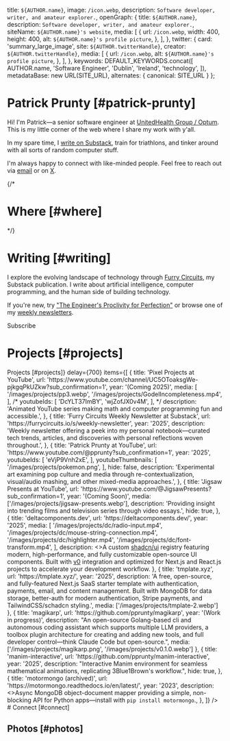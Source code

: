 
  title: `${AUTHOR.name}`,
  image: `/icon.webp`,
  description: `Software developer, writer, and amateur explorer.`,
  openGraph: {
    title: `${AUTHOR.name}`,
    description: `Software developer, writer, and amateur explorer.`,
    siteName: `${AUTHOR.name}'s website`,
    media: [
      {
        url: `/icon.webp`,
        width: 400,
        height: 400,
        alt: `${AUTHOR.name}'s profile picture`,
      },
    ],
  },
  twitter: {
    card: 'summary_large_image',
    site: `${AUTHOR.twitterHandle}`,
    creator: `${AUTHOR.twitterHandle}`,
    media: [
      {
        url: `/icon.webp`,
        alt: `${AUTHOR.name}'s profile picture`,
      },
    ],
  },
  keywords: DEFAULT_KEYWORDS.concat([
    AUTHOR.name,
    'Software Engineer',
    'Dublin',
    'Ireland',
    'technology',
  ]),
  metadataBase: new URL(SITE_URL),
    alternates: {
      canonical: SITE_URL
    }
};

<AnimatedSection delay={0}>

# Patrick Prunty [#patrick-prunty]

</AnimatedSection>

<AnimatedSection delay={150}>

Hi! I'm Patrick—a senior software engineer at [UnitedHealth Group / Optum](https://optum.com). This is my little corner of the web where I share my work with y'all.

In my spare time, I [write on Substack](https://furrycircuits.io/), train for triathlons, and tinker around with all sorts of random computer stuff.

I'm always happy to connect with like-minded people. Feel free to reach out via [email](mailto:patrickprunty.business@gmail.com) or on [X](https://x.com/pprunty_).

</AnimatedSection>

{/*
<AnimatedSection delay={300}>

# Where [#where]

<Map />

</AnimatedSection>
*/}

<AnimatedSection delay={450}>

# Writing [#writing]

I explore the evolving landscape of technology through [Furry Circuits](https://furrycircuits.io/), my Substack publication. I write about artificial intelligence, computer programming, and the human side of building technology.

If you're new, try ["The Engineer's Proclivity for Perfection"](https://furrycircuits.io/p/the-engineers-proclivity-for-perfection) or browse one of my [weekly newsletters](https://furrycircuits.io/s/weekly-newsletter).

<SubstackButton>Subscribe</SubstackButton>

</AnimatedSection>

<AnimatedSection delay={600}>

# Projects [#projects]

</AnimatedSection>


<Section
  sectionName={<>Projects [#projects]</>}
  delay={700}
  items={[
    {
      title: 'Pixel Projects at YouTube',
      url: 'https://www.youtube.com/channel/UC5OToaksgWe-pjkgqPkUZkw?sub_confirmation=1',
      year: '(Coming 2025)',
      media: [
        '/images/projects/pp3.webp',
        '/images/projects/GodelIncompleteness.mp4',
      ],
/*
      youtubeIds: [
        'DcYLT37ImBY',
        'wjZofJX0v4M',
      ],
*/
      description: 'Animated YouTube series making math and computer programming fun and accessible.',
    },
        {
          title: 'Furry Circuits Weekly Newsletter at Substack',
          url: 'https://furrycircuits.io/s/weekly-newsletter',
          year: '2025',
          description: 'Weekly newsletter offering a peek into my personal notebook—curated tech trends, articles, and discoveries with personal reflections woven throughout.',
        },
        {
          title: 'Patrick Prunty at YouTube',
          url: 'https://www.youtube.com/@pprunty?sub_confirmation=1',
          year: '2025',
          youtubeIds: [
            'eVjP9Vnh2xE',
          ],
          youtubeThumbnails: [
            '/images/projects/pokemon.png',
          ],
          hide: false,
          description:
              'Experimental art examining pop culture and media through re-contextualization, visual/audio mashing, and other mixed-media approaches.',
        },
    {
      title: 'Jigsaw Presents at YouTube',
      url: 'https://www.youtube.com/@JigsawPresents?sub_confirmation=1',
      year: '(Coming Soon)',
      media: ['/images/projects/jigsaw-presents.webp'],
      description: 'Providing insight into trending films and television series through video essays.',
      hide: true,
    },
    {
      title: 'deltacomponents.dev',
      url: 'https://deltacomponents.dev/',
      year: '2025',
      media: [
        '/images/projects/dc/radio-input.mp4',
        '/images/projects/dc/mouse-string-connection.mp4',
        '/images/projects/dc/highlighter.mp4',
        '/images/projects/dc/font-transform.mp4',
      ],
      description: <>A custom <a href="https://ui.shadcn.com/" target="_blank" rel="noopener noreferrer">shadcn/ui</a> registry featuring modern, high-performance, and fully customizable open-source UI components. Built with <a href="https://v0.dev/chat" target="_blank" rel="noopener noreferrer">v0</a> integration and optimized for Next.js and React.js projects to accelerate your development workflow.</>
    },
    {
      title: 'tmplate.xyz',
      url: 'https://tmplate.xyz/',
      year: '2025',
      description: 'A free, open-source, and fully-featured Next.js SaaS starter template with authentication, payments, email, and content management. Built with MongoDB for data storage, better-auth for modern authentication, Stripe payments, and TailwindCSS/schadcn styling.',
      media: ['/images/projects/tmplate-2.webp']
    },
    {
      title: 'magikarp',
      url: 'https://github.com/pprunty/magikarp',
      year: '(Work in progress)',
      description: "An open-source Golang-based cli and autonomous coding assistant which supports multiple LLM providers, a toolbox plugin architecture for creating and adding new tools, and full developer control—think Claude Code but open-source.",
      media: ['/images/projects/magikarp.png', '/images/projects/v0.1.0.webp']
    },
    {
      title: 'manim-interactive',
      url: 'https://github.com/pprunty/manim-interactive',
      year: '2025',
      description: "Interactive Manim environment for seamless mathematical animations, replicating 3Blue1Brown's workflow.",
      hide: true,
    },
    {
      title: 'motormongo (archived)',
      url: 'https://motormongo.readthedocs.io/en/latest/',
      year: '2023',
      description: <>Async MongoDB object-document mapper providing a simple, non-blocking API for Python apps—install with <code>pip install motormongo</code>.</>,
    },
  ]}
/>


<AnimatedSection delay={800}>
# Connect [#connect]
</AnimatedSection>

<AnimatedSection delay={850}>
<Contact />
</AnimatedSection>

<AnimatedSection delay={650}>

# Photos [#photos]

</AnimatedSection>

<DelayedPhotoGrid />

<AnimatedSection delay={900}>

<Footer />

</AnimatedSection>
